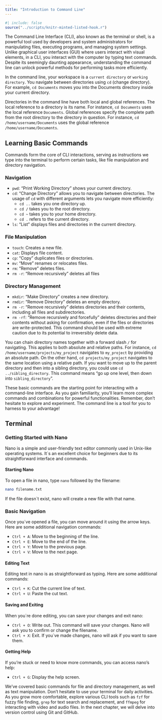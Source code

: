 ```yaml
---
title: "Introduction to Command Line"
---
```


```r
#| include: false
source("../scripts/knitr-minted-listed-hook.r")
```


The Command Line Interface (CLI), also known as the terminal or shell, is a powerful tool used by developers and system administrators for manipulating files, executing programs, and managing system settings. Unlike graphical user interfaces (GUI) where users interact with visual elements, in a CLI, you interact with the computer by typing text commands. Despite its seemingly daunting appearance, understanding the command line can unlock powerful methods for performing tasks more efficiently.

In the command line, your workspace is a `current directory` or `working directory`. You navigate between directories using `cd` (change directory). For example, `cd Documents` moves you into the Documents directory inside your current directory.

Directories in the command line have both local and global references. The local reference to a directory is its name. For instance, `cd Documents` uses the local reference `Documents`. Global references specify the complete path from the root directory to the directory in question. For instance, `cd /home/username/Documents` uses the global reference `/home/username/Documents`.

## Learning Basic Commands

Commands form the core of CLI interactions, serving as instructions we type into the terminal to perform certain tasks, like file manipulation and directory navigation.

### Navigation

- `pwd`: "Print Working Directory" shows your current directory.
- `cd`: "Change Directory" allows you to navigate between directories. The usage of `cd` with different arguments lets you navigate more efficiently:
   - `cd ..` takes you one directory up.
   - `cd /` takes you to the root directory.
   - `cd ~` takes you to your home directory.
   - `cd .` refers to the current directory.
- `ls`: "List" displays files and directories in the current directory.

### File Manipulation

- `touch`: Creates a new file.
- `cat`: Displays file content.
- `cp`: "Copy" duplicates files or directories.
- `mv`: "Move" renames or relocates files.
- `rm`: "Remove" deletes files.
- `rm -r`: "Remove recursively" deletes all files

### Directory Management

- `mkdir`: "Make Directory" creates a new directory.
- `rmdir`: "Remove Directory" deletes an empty directory.
- `rm -r`: "Remove recursively" deletes directories and their contents, including all files and subdirectories.
- `rm -rf`: "Remove recursively and forcefully" deletes directories and their contents without asking for confirmation, even if the files or directories are write-protected. This command should be used with extreme caution due to its potential to irreversibly delete data.

You can chain directory names together with a forward slash `/` for navigating. This applies to both absolute and relative paths. For instance, `cd /home/username/projects/my_project` navigates to `my_project` by providing an absolute path. On the other hand, `cd projects/my_project` navigates to the same location using a relative path. If you want to move up to the parent directory and then into a sibling directory, you could use `cd ../sibling_directory`. This command means "go up one level, then down into `sibling_directory`".

These basic commands are the starting point for interacting with a command-line interface. As you gain familiarity, you'll learn more complex commands and combinations for powerful functionalities. Remember, don't hesitate to explore and experiment. The command line is a tool for you to harness to your advantage!

## Terminal

### Getting Started with Nano

Nano is a simple and user-friendly text editor commonly used in Unix-like operating systems. It`s an excellent choice for beginners due to its straightforward interface and commands.

#### Starting Nano

To open a file in nano, type `nano` followed by the filename:

```bash
nano filename.txt
```

If the file doesn`t exist, nano will create a new file with that name.

### Basic Navigation

Once you`ve opened a file, you can move around it using the arrow keys. Here are some additional navigation commands:

- `Ctrl + A`: Move to the beginning of the line.
- `Ctrl + E`: Move to the end of the line.
- `Ctrl + Y`: Move to the previous page.
- `Ctrl + V`: Move to the next page.

#### Editing Text

Editing text in nano is as straightforward as typing. Here are some additional commands:

- `Ctrl + K`: Cut the current line of text.
- `Ctrl + U`: Paste the cut text.

#### Saving and Exiting

When you`re done editing, you can save your changes and exit nano:

- `Ctrl + O`: Write out. This command will save your changes. Nano will ask you to confirm or change the filename.
- `Ctrl + X`: Exit. If you`ve made changes, nano will ask if you want to save them.

#### Getting Help

If you're stuck or need to know more commands, you can access nano's help:

- `Ctrl + G`: Display the help screen.

We've covered basic commands for file and directory management, as well as text manipulation. Don't hesitate to use your terminal for daily activities. As you grow more comfortable, explore various CLI tools such as `fzf` for fuzzy file finding, `grep` for text search and replacement, and `ffmpeg` for interacting with video and audio files. In the next chapter, we will delve into version control using Git and GitHub.
